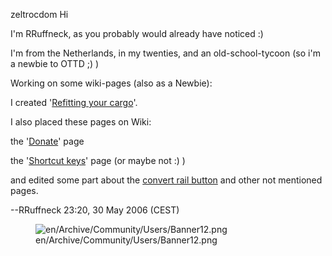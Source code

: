 zeltrocdom
Hi


I'm RRuffneck, as you probably would already have noticed :)

I'm from the Netherlands, in my twenties, and an old-school-tycoon (so i'm a newbie to OTTD ;)  )


Working on some wiki-pages (also as a Newbie):

I created '[[en/Manual/Refit|Refitting your cargo]]'.

I also placed these pages on Wiki:

the '[[en/Site support|Donate]]' page

the '[[en/Manual/Hotkeys|Shortcut keys]]' page (or maybe not :)  )


and edited some part about the [[en/Manual/Convert rail|convert rail button]] and other not mentioned pages.

--RRuffneck 23:20, 30 May 2006 (CEST)


[[File:en/Archive/Community/Users/Banner12.png]]